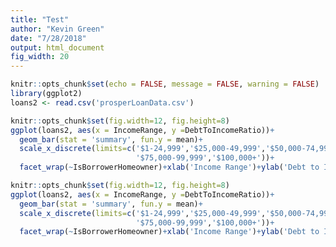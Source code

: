```yaml
---
title: "Test"
author: "Kevin Green"
date: "7/28/2018"
output: html_document
fig_width: 20
---
```


```r
knitr::opts_chunk$set(echo = FALSE, message = FALSE, warning = FALSE)
library(ggplot2)
loans2 <- read.csv('prosperLoanData.csv')
```



```r
knitr::opts_chunk$set(fig.width=12, fig.height=8) 
ggplot(loans2, aes(x = IncomeRange, y =DebtToIncomeRatio))+
  geom_bar(stat = 'summary', fun.y = mean)+
  scale_x_discrete(limits=c('$1-24,999','$25,000-49,999','$50,000-74,999',
                            '$75,000-99,999','$100,000+'))+
  facet_wrap(~IsBorrowerHomeowner)+xlab('Income Range')+ylab('Debt to Income Ratio')

```

```r
knitr::opts_chunk$set(fig.width=12, fig.height=8) 
ggplot(loans2, aes(x = IncomeRange, y =DebtToIncomeRatio))+
  geom_bar(stat = 'summary', fun.y = mean)+
  scale_x_discrete(limits=c('$1-24,999','$25,000-49,999','$50,000-74,999',
                            '$75,000-99,999','$100,000+'))+
  facet_wrap(~IsBorrowerHomeowner)+xlab('Income Range')+ylab('Debt to Income Ratio')
```


